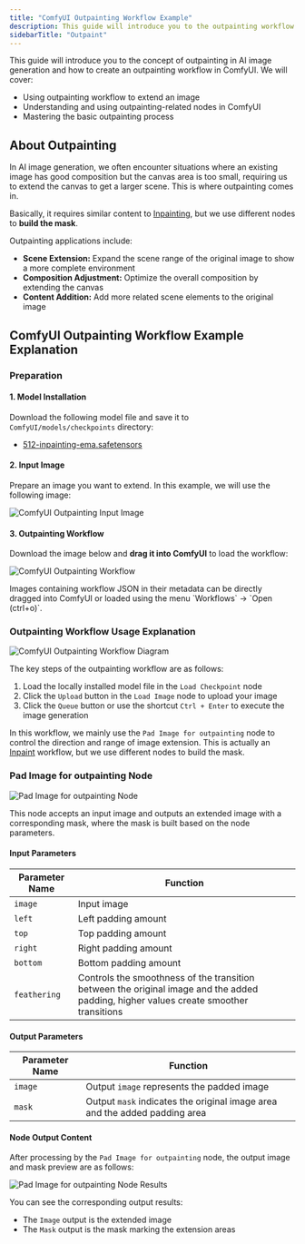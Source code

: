 ```yaml
---
title: "ComfyUI Outpainting Workflow Example"
description: This guide will introduce you to the outpainting workflow in ComfyUI and walk you through an outpainting example
sidebarTitle: "Outpaint"
---
```


This guide will introduce you to the concept of outpainting in AI image generation and how to create an outpainting workflow in ComfyUI. We will cover:
- Using outpainting workflow to extend an image
- Understanding and using outpainting-related nodes in ComfyUI
- Mastering the basic outpainting process

## About Outpainting

In AI image generation, we often encounter situations where an existing image has good composition but the canvas area is too small, requiring us to extend the canvas to get a larger scene. This is where outpainting comes in.

Basically, it requires similar content to [Inpainting](/tutorials/basic/inpaint), but we use different nodes to **build the mask**.

Outpainting applications include:
- **Scene Extension:** Expand the scene range of the original image to show a more complete environment
- **Composition Adjustment:** Optimize the overall composition by extending the canvas
- **Content Addition:** Add more related scene elements to the original image

## ComfyUI Outpainting Workflow Example Explanation

### Preparation

#### 1. Model Installation

Download the following model file and save it to `ComfyUI/models/checkpoints` directory:
- [512-inpainting-ema.safetensors](https://huggingface.co/stabilityai/stable-diffusion-2-inpainting/blob/main/512-inpainting-ema.safetensors)

#### 2. Input Image

Prepare an image you want to extend. In this example, we will use the following image:

![ComfyUI Outpainting Input Image](/images/tutorial/basic/outpaint/input.png)

#### 3. Outpainting Workflow

Download the image below and **drag it into ComfyUI** to load the workflow:

![ComfyUI Outpainting Workflow](https://raw.githubusercontent.com/Comfy-Org/example_workflows/refs/heads/main/image/basic/outpaint.png)

<Tip>
Images containing workflow JSON in their metadata can be directly dragged into ComfyUI or loaded using the menu `Workflows` -> `Open (ctrl+o)`.
</Tip>

### Outpainting Workflow Usage Explanation

![ComfyUI Outpainting Workflow Diagram](/images/tutorial/basic/outpaint/outpainting_workflow.jpg)

The key steps of the outpainting workflow are as follows:

1. Load the locally installed model file in the `Load Checkpoint` node
2. Click the `Upload` button in the `Load Image` node to upload your image
3. Click the `Queue` button or use the shortcut `Ctrl + Enter` to execute the image generation

In this workflow, we mainly use the `Pad Image for outpainting` node to control the direction and range of image extension. This is actually an [Inpaint](/tutorials/basic/inpaint) workflow, but we use different nodes to build the mask.

### Pad Image for outpainting Node

![Pad Image for outpainting Node](/images/comfy_core/image/pad_image_for_outpainting.jpg)

This node accepts an input image and outputs an extended image with a corresponding mask, where the mask is built based on the node parameters.

#### Input Parameters

| Parameter Name | Function                                                                                                                              |
| -------------- | ------------------------------------------------------------------------------------------------------------------------------------- |
| `image`        | Input image                                                                                                                           |
| `left`         | Left padding amount                                                                                                                   |
| `top`          | Top padding amount                                                                                                                    |
| `right`        | Right padding amount                                                                                                                  |
| `bottom`       | Bottom padding amount                                                                                                                 |
| `feathering`   | Controls the smoothness of the transition between the original image and the added padding, higher values create smoother transitions |

#### Output Parameters

| Parameter Name | Function                                                                   |
| -------------- | -------------------------------------------------------------------------- |
| `image`        | Output `image` represents the padded image                                 |
| `mask`         | Output `mask` indicates the original image area and the added padding area |

#### Node Output Content

After processing by the `Pad Image for outpainting` node, the output image and mask preview are as follows:

![Pad Image for outpainting Node Results](/images/tutorial/basic/outpaint/pad_Image_for_outpainting_result.jpg)

You can see the corresponding output results:
- The `Image` output is the extended image
- The `Mask` output is the mask marking the extension areas